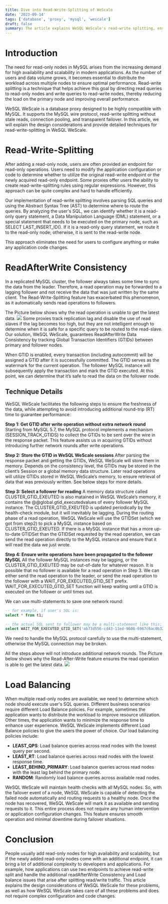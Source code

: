 ```yaml
---
title: Dive into Read-Write-Splitting of WeScale
date: '2023-09-14'
tags: ['database', 'proxy', 'mysql', 'wescale']
draft: false
summary: The article explains WeSQL WeScale's read-write splitting, ensuring read-after-write consistency and load balancing.
---
```


# Introduction
The need for read-only nodes in MySQL arises from the increasing demand for high availability and scalability in modern applications. As the number of users and data volume grows, it becomes essential to distribute the workload across multiple nodes to ensure optimal performance. Read-write splitting is a technique that helps achieve this goal by directing read queries to read-only nodes and write queries to read-write nodes, thereby reducing the load on the primary node and improving overall performance.

WeSQL WeScale is a database proxy designed to be highly compatible with MySQL. It supports the MySQL wire protocol, read-write splitting without stale reads, connection pooling, and transparent failover. In this article, we will explain the design considerations and provide detailed techniques for read-write-splitting in WeSQL WeScale.
# Read-Write-Splitting
After adding a read-only node, users are often provided an endpoint for read-only operations. Users need to modify the application configuration or code to determine whether to utilize the original read-write endpoint or the newly acquired read-only endpoint. Some proxies offer users the ability to create read-write-splitting rules using regular expressions. However, this approach can be quite complex and hard to handle efficiently.

Our implementation of read-write splitting involves parsing SQL queries and using the Abstract Syntax Tree (AST) to determine where to route the queries. By analyzing the user's SQL, we can identify whether it is a read-only query statement, a Data Manipulation Language (DML) statement, or a special statement that needs to be executed on the primary node, such as SELECT LAST_INSERT_ID(). If it is a read-only query statement, we route it to the read-only node; otherwise, it is sent to the read-write node.

This approach eliminates the need for users to configure anything or make any application code changes.
# ReadAfterWrite Consistency
In a replicated MySQL cluster, the follower always takes some time to sync the data from the leader. Therefore, a read operation may be forwarded to a lagging follower and not receive the data that was just written by the same client. The Read-Write-Splitting feature has exacerbated this phenomenon, as it automatically sends read operations to followers.

The Picture below shows why the read operation is unable to get the latest data.
![](/assets/dirwsw/16922380094375.jpg)
Some proxies track replication lag and disable the use of read slaves if the lag becomes too high, but they are not intelligent enough to determine when it is safe for a specific query to be routed to the read-slave.
Our solution, WeSQL WeScale, guarantees ReadAfterWrite Data Consistency by tracking Global Transaction Identifiers (GTIDs) between primary and follower nodes.

When GTID is enabled, every transaction (including autocommit) will be assigned a GTID after it is successfully committed. The GTID serves as the watermark for the current operation. The follower MySQL instance will subsequently apply the transaction and mark the  GTID executed. At this point, we can determine that it’s safe to read the data on the follower node.
## Technique Details
WeSQL WeScale facilitates the following steps to ensure the freshness of the data, while attempting to avoid introducing additional round-trip (RT) time to guarantee performance:

**Step 1: Get GTID after write operation without extra network round**
Starting from MySQL 5.7, the MySQL protocol implements a mechanism (SESSION_TRACK_GTIDS) to collect the GTIDs to be sent over the wire in the response packet. This feature assists us in acquiring GTIDs without introducing further network rounds after write operations.

**Step 2: Store the GTID in WeSQL WeScale sessions**
After parsing the response packet and getting the GTIDs, WeSQL WeScale will store them in memory.
Depends on the consistency level, the GTIDs may be stored in the client’s Session or a global memory data structure.
Later read operations will utilize GTIDs stored in WeSQL WeScale’s memory, to ensure retrieval of data that was previously written. See below steps for more details.

**Step 3: Select a follower for reading**
A memory data structure called CLUSTER_GTID_EXEUTED is also matained in WeSQL WeScale’s memory, it contains the @@global.gtid_executedvalues of every follower MySQL instance. The CLUSTER_GTID_EXEUTED is updated periodically by the health-check module, but it will inevitably be lagging.
During the routing phase of a read operation, WeSQL WeScale will use the GTIDSet (which we got from step2) to pick a MySQL instance based on CLUSTER_GTID_EXEUTED.
If there is a MySQL instance that has a more up-to-date GTIDSet than the GTIDSet requested by the read operation, we can send the read operation directly to the MySQL instance and ensure that it will read the data we just wrote.

**Step 4: Ensure write operations have been propagated to the follower MySQL**
All the follower MySQL instances may be lagging, or the CLUSTER_GTID_EXEUTED may be out-of-date for whatever reason. It is possible that no follower is available for a read operation in Step 3.
We can either send the read operation to the leader, or send the read operation to the follower with a WAIT_FOR_EXECUTED_GTID_SET prefix. WAIT_FOR_EXECUTED_GTID_SET function will keep waiting until a GTID is executed on the follower or until times out.

We can use multi-statements to save one network round:
```SQL
-- for example, if user's SQL is:
select * from t1;

-- the actual SQL sent to follower may be a multi-statement like this:
select WAIT_FOR_EXECUTED_GTID_SET('ab73d556-cd43-11ed-9608-6967c6ac0b32:7', 3);select * from t1;
```
We need to handle the MySQL protocol carefully to use the multi-statement, otherwise the MySQL connection may be broken.

All the steps above will not introduce additional network rounds. The Picture below shows why the Read-After-Write feature ensures the read operation is able to get the latest data.
![](/assets/dirwsw/16922380711791.jpg)

# Load Balancing
When multiple read-only nodes are available, we need to determine which node should execute user's SQL queries. Different business scenarios require different Load Balance policies. For example, sometimes the application wants to distribute the workload to improve resource utilization. Other times, the application wants to minimize the response time to enhance user experience.
WeSQL WeScale implements different Load Balance policies to give the users the power of choice. Our load balancing policies include:
- **LEAST_QPS**: Load balance queries across read nodes with the lowest query per second.
- **LEAST_RT**: Load balance queries across read nodes with the lowest response time.
- **LEAST_BEHIND_PRIMARY**: Load balance queries across read nodes with the least lag behind the primary node.
- **RANDOM**: Randomly load balance queries across available read nodes.

WeSQL WeScale will maintain health checks with all MySQL nodes. So, with the failover event of a node, WeSQL WeScale is capable of detecting the failed node automatically and routing requests to a healthy node. Once the node has recovered, WeSQL WeScale will mark it as available and sending requests to it. This entire process does not require any human intervention or application configuration changes. This feature ensures smooth operation and minimal downtime during failover situations.
# Conclusion
People usually add read-only nodes for high availability and scalability, but if the newly added read-only nodes come with an additional endpoint, it can bring a lot of additional complexity to developers and applications. For example, how applications can use two endpoints to achieve read-write split and handle the additional readAfterWrite Consistency and Load balance issues that arise after splitting read/write traffic.
This article explains the design considerations of WeSQL WeScale for these problems, as well as how WeSQL WeScale takes care of all these problems and does not require complex configuration and code changes.
